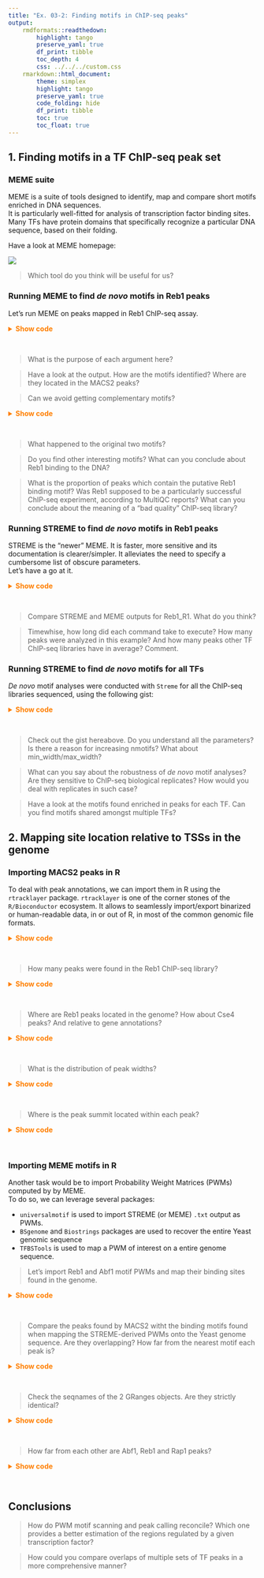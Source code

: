 ```yaml
---
title: "Ex. 03-2: Finding motifs in ChIP-seq peaks"
output: 
    rmdformats::readthedown: 
        highlight: tango
        preserve_yaml: true
        df_print: tibble
        toc_depth: 4
        css: ../../../custom.css
    rmarkdown::html_document: 
        theme: simplex
        highlight: tango
        preserve_yaml: true
        code_folding: hide
        df_print: tibble
        toc: true
        toc_float: true
---
```


## 1. Finding motifs in a TF ChIP-seq peak set

### MEME suite

MEME is a suite of tools designed to identify, map and compare short motifs enriched in DNA sequences.  
It is particularly well-fitted for analysis of transcription factor binding sites. Many TFs have protein 
domains that specifically recognize a particular DNA sequence, based on their folding.  

Have a look at MEME homepage: 

[![](.img/2020-12-23-10-48-51.png)](http://meme-suite.org/)

> Which tool do you think will be useful for us? 

### Running MEME to find *de novo* motifs in Reb1 peaks

Let's run MEME on peaks mapped in Reb1 ChIP-seq assay. 

<details><summary style="color: #ff7f00; font-weight: bold">Show code</summary><p>
```sh
genome='results/genome/genome.fa'
peaks_folder='results/bwa/mergedLibrary/macs/narrowPeak/'
TF='Reb1_R1'
fasta_path="${TF}.fa"
output_dir="meme_out/${TF}"
mode='zoops'
nmotifs=2
min_width=6
max_width=15
#
bedtools getfasta -fi ${genome} -bed ${peaks_folder}/${TF}_peaks.narrowPeak > ${fasta_path}
mkdir meme_out/
meme \
    ${fasta_path} \
    -oc ${output_dir} \
    -searchsize 0 \
    -mod ${mode} \
    -nmotifs ${nmotifs} \
    -minw ${min_width} \
    -maxw ${max_width} \
    -V 
```
</p></details><br>

> What is the purpose of each argument here?   

> Have a look at the output. How are the motifs identified? Where are they located in the MACS2 peaks?  

> Can we avoid getting complementary motifs? 

<details><summary style="color: #ff7f00; font-weight: bold">Show code</summary><p>
Check meme options with meme --help

```sh
output_dir="meme_out/${TF}_revcomp"
meme \
    ${fasta_path} \
    -oc ${output_dir} \
    -searchsize 0 \
    -mod ${mode} \
    -nmotifs ${nmotifs} \
    -minw ${min_width} \
    -maxw ${max_width} \
    -revcomp \
    -dna \
    -V 
```
</p></details><br>

> What happened to the original two motifs?  

> Do you find other interesting motifs? What can you conclude about Reb1 binding to the DNA?  

> What is the proportion of peaks which contain the putative Reb1 binding motif? 
Was Reb1 supposed to be a particularly successful ChIP-seq experiment, according to MultiQC reports? 
What can you conclude about the meaning of a "bad quality" ChIP-seq library? 

### Running STREME to find *de novo* motifs in Reb1 peaks

STREME is the "newer" MEME. It is faster, more sensitive and its documentation is clearer/simpler. 
It alleviates the need to specify a cumbersome list of obscure parameters.  
Let's have a go at it. 

<details><summary style="color: #ff7f00; font-weight: bold">Show code</summary><p>
```sh
genome='results/genome/genome.fa'
peaks_folder='results/bwa/mergedLibrary/macs/narrowPeak/'
TF='Reb1_R1'
fasta_path="${TF}.fa"
nmotifs=5
min_width=6
max_width=20
#
bedtools getfasta -fi ${genome} -bed ${peaks_folder}/${TF}_peaks.narrowPeak > ${fasta_path}
mkdir streme_out/
output_dir="streme_out/${TF}"
streme \
    --p ${fasta_path} \
    --oc ${output_dir} \
    --nmotifs ${nmotifs} \
    --minw ${min_width} \
    --maxw ${max_width} 
```
</p></details><br>

> Compare STREME and MEME outputs for Reb1_R1. What do you think?  

> Timewhise, how long did each command take to execute? How many peaks were analyzed in this example? And how many peaks other TF ChIP-seq libraries have in average? Comment. 

### Running STREME to find *de novo* motifs for all TFs

*De novo* motif analyses were conducted with `Streme` for all the ChIP-seq libraries sequenced, using the following gist: 

<details><summary style="color: #ff7f00; font-weight: bold">Show code</summary><p>
```sh
genome='results/genome/genome.fa'
peaks_folder='results/bwa/mergedLibrary/macs/narrowPeak/'
nmotifs=5
min_width=6
max_width=20
TFs=$(ls ${peaks_folder}*.narrowPeak | sed 's,_peaks.narrowPeak,,' | sed 's,.*/,,g')
#
for TF in ${TFs}
do
    echo -e "\033[0;31m[`date +"%T"`]\033[0;37m Processing ${TF} TF..." 
    fasta_path="${peaks_folder}/${TF}_peaks.narrowPeak.fa"
    peaks="${peaks_folder}/${TF}_peaks.narrowPeak"
    output_dir="streme_out/${TF}"
    bedtools getfasta -fi ${genome} -bed ${peaks} > ${fasta_path}
    streme \
        --p ${fasta_path} \
        --oc ${output_dir} \
        --nmotifs ${nmotifs} \
        --minw ${min_width} \
        --maxw ${max_width} \
        --verbosity 1
done
```
</p></details><br>

> Check out the gist hereabove. Do you understand all the parameters? Is there a reason for increasing nmotifs? What about min_width/max_width?  

> What can you say about the robustness of *de novo* motif analyses? Are they sensitive to ChIP-seq biological replicates? How would you deal with replicates in such case?  

> Have a look at the motifs found enriched in peaks for each TF. Can you find motifs shared amongst multiple TFs?  

## 2. Mapping site location relative to TSSs in the genome

### Importing MACS2 peaks in R

To deal with peak annotations, we can import them in R using the `rtracklayer` package. 
`rtracklayer` is one of the corner stones of the `R/Bioconductor` ecosystem. It allows to 
seamlessly import/export binarized or human-readable data, in or out of R, in most of 
the common genomic file formats. 

<details><summary style="color: #ff7f00; font-weight: bold">Show code</summary><p>
```r
Reb1_peaks <- rtracklayer::import('results/bwa/mergedLibrary/macs/narrowPeak/Reb1_R1_peaks.narrowPeak')
```
</p></details><br>

> How many peaks were found in the Reb1 ChIP-seq library? 

<details><summary style="color: #ff7f00; font-weight: bold">Show code</summary><p>
```r
length(Reb1_peaks)
```
</p></details><br>

> Where are Reb1 peaks located in the genome? How about Cse4 peaks? And relative to gene annotations?

<details><summary style="color: #ff7f00; font-weight: bold">Show code</summary><p>
```r
ChIPseeker::covplot(Reb1_peaks, weightCol = "qValue")
ChIPpeakAnno::genomicElementDistribution(
    Reb1_peaks, 
    TxDb = TxDb.Scerevisiae.UCSC.sacCer3.sgdGene::TxDb.Scerevisiae.UCSC.sacCer3.sgdGene,
    promoterRegion = c(upstream = 2000, downstream = 500),
    geneDownstream = c(upstream = 0, downstream = 2000)
)
#
Cse4_peaks <- rtracklayer::import('results/bwa/mergedLibrary/macs/narrowPeak/Cse4_R1_peaks.narrowPeak')
ChIPseeker::covplot(Cse4_peaks, weightCol = "qValue")
ChIPpeakAnno::genomicElementDistribution(
    Cse4_peaks, 
    TxDb = TxDb.Scerevisiae.UCSC.sacCer3.sgdGene::TxDb.Scerevisiae.UCSC.sacCer3.sgdGene,
    promoterRegion = c(upstream = 2000, downstream = 500),
    geneDownstream = c(upstream = 0, downstream = 2000)
)
```
</p></details><br>

> What is the distribution of peak widths?  

<details><summary style="color: #ff7f00; font-weight: bold">Show code</summary><p>
```r
hist(GenomicRanges::width(Reb1_peaks))
```
</p></details><br>

> Where is the peak summit located within each peak?  

<details><summary style="color: #ff7f00; font-weight: bold">Show code</summary><p>
```r
Reb1_peak_summits <- rtracklayer::import('results/bwa/mergedLibrary/macs/narrowPeak/Reb1_R1_summits.bed')
pos <- {GenomicRanges::end(Reb1_peak_summits) - GenomicRanges::start(Reb1_peaks)} / {GenomicRanges::end(Reb1_peaks) - GenomicRanges::start(Reb1_peaks)}
hist(pos)
```
</p></details><br>

### Importing MEME motifs in R

Another task would be to import Probability Weight Matrices (PWMs) 
computed by by MEME.  
To do so, we can leverage several packages: 

* `universalmotif` is used to import STREME (or MEME) `.txt` output as PWMs. 
* `BSgenome` and `Biostrings` packages are used to recover the entire Yeast genomic sequence
* `TFBSTools` is used to map a PWM of interest on a entire genome sequence. 

> Let's import Reb1 and Abf1 motif PWMs and map their binding sites found in the genome. 

<details><summary style="color: #ff7f00; font-weight: bold">Show code</summary><p>
```r
`%over%` <- IRanges::`%over%`
genome <- BSgenome.Scerevisiae.UCSC.sacCer3::BSgenome.Scerevisiae.UCSC.sacCer3
class(genome)
genome
yeast_sequences <- Biostrings::getSeq(genome, names(genome))
yeast_sequences
#
Reb1_motifs <- universalmotif::read_meme('results/streme_out/Reb1_R1/streme.txt')
Reb1_PWM <- TFBSTools::PWMatrix(ID = 'Reb1', profileMatrix = Reb1_motifs[[1]]@motif)
Reb1_hits <- c(
    as(
        TFBSTools::searchSeq(
            Reb1_PWM, 
            yeast_sequences, 
            strand = '+', 
            min.score = '60%'
        ),
        'GRanges'
    ),
    as(
        TFBSTools::searchSeq(
            Reb1_PWM, 
            yeast_sequences, 
            strand = '-', 
            min.score = '60%'
        ),
        'GRanges'
    )
)
Reb1_hits <- Reb1_hits[order(Reb1_hits$relScore, decreasing = TRUE)]
Reb1_hits
Reb1_hits <- Reb1_hits[Reb1_hits$relScore >= 0.80]
Reb1_hits
#
Abf1_motifs <- universalmotif::read_meme('results/streme_out/Abf1_R1/streme.txt')
Abf1_PWM <- TFBSTools::PWMatrix(ID = 'Abf1', profileMatrix = Abf1_motifs[[1]]@motif)
Abf1_hits <- c(
    as(
        TFBSTools::searchSeq(
            Abf1_PWM, 
            yeast_sequences, 
            strand = '+', 
            min.score = '60%'
        ),
        'GRanges'
    ),
    as(
        TFBSTools::searchSeq(
            Abf1_PWM, 
            yeast_sequences, 
            strand = '-', 
            min.score = '60%'
        ),
        'GRanges'
    )
)
Abf1_hits <- Abf1_hits[order(Abf1_hits$relScore, decreasing = TRUE)]
Abf1_hits
Abf1_hits <- Abf1_hits[Abf1_hits$relScore >= 0.80]
Abf1_hits
```
</p></details><br>

> Compare the peaks found by MACS2 witht the binding motifs found 
when mapping the STREME-derived PWMs onto the Yeast genome sequence. 
Are they overlapping? How far from the nearest motif each peak is?  

<details><summary style="color: #ff7f00; font-weight: bold">Show code</summary><p>
```r
table(Reb1_hits %over% Reb1_peaks)
```
</p></details><br>

> Check the seqnames of the 2 GRanges objects. Are they strictly identical? 

<details><summary style="color: #ff7f00; font-weight: bold">Show code</summary><p>
```r
GenomeInfoDb::seqlevelsStyle(Reb1_hits)
GenomeInfoDb::seqlevelsStyle(Reb1_peaks)
GenomeInfoDb::seqlevelsStyle(Reb1_hits) <- "NCBI"
table(Reb1_peaks %over% Reb1_hits)
dist <- GenomicRanges::distanceToNearest(Reb1_peaks, Reb1_hits)@elementMetadata$distance
hist(dist, breaks = 100)
#
Abf1_peaks <- rtracklayer::import('results/bwa/mergedLibrary/macs/narrowPeak/Abf1_R1_peaks.narrowPeak')
GenomeInfoDb::seqlevelsStyle(Abf1_hits) <- "NCBI"
table(Abf1_peaks %over% Abf1_hits)
dist <- GenomicRanges::distanceToNearest(Abf1_peaks, Abf1_hits)@elementMetadata$distance
hist(dist, breaks = 100)
```
</p></details><br>

> How far from each other are Abf1, Reb1 and Rap1 peaks?  

<details><summary style="color: #ff7f00; font-weight: bold">Show code</summary><p>
```r
Rap1_peaks <- rtracklayer::import('results/bwa/mergedLibrary/macs/narrowPeak/Rap1_R1_peaks.narrowPeak')
table(Abf1_peaks %over% Rap1_peaks)
```
</p></details><br>

## Conclusions 

> How do PWM motif scanning and peak calling reconcile? Which one provides a 
better estimation of the regions regulated by a given transcription factor?  

> How could you compare overlaps of multiple sets of TF peaks in a more 
comprehensive manner?  